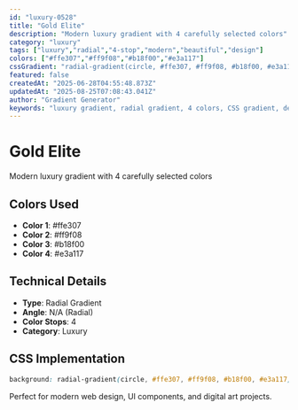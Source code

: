 ```yaml
---
id: "luxury-0528"
title: "Gold Elite"
description: "Modern luxury gradient with 4 carefully selected colors"
category: "luxury"
tags: ["luxury","radial","4-stop","modern","beautiful","design"]
colors: ["#ffe307","#ff9f08","#b18f00","#e3a117"]
cssGradient: "radial-gradient(circle, #ffe307, #ff9f08, #b18f00, #e3a117)"
featured: false
createdAt: "2025-06-28T04:55:48.873Z"
updatedAt: "2025-08-25T07:08:43.041Z"
author: "Gradient Generator"
keywords: "luxury gradient, radial gradient, 4 colors, CSS gradient, design, #ffe307, #ff9f08, #b18f00, #e3a117"
---
```


# Gold Elite

Modern luxury gradient with 4 carefully selected colors

## Colors Used
- **Color 1**: #ffe307
- **Color 2**: #ff9f08
- **Color 3**: #b18f00
- **Color 4**: #e3a117

## Technical Details
- **Type**: Radial Gradient
- **Angle**: N/A (Radial)
- **Color Stops**: 4
- **Category**: Luxury

## CSS Implementation
```css
background: radial-gradient(circle, #ffe307, #ff9f08, #b18f00, #e3a117);
```

Perfect for modern web design, UI components, and digital art projects.
